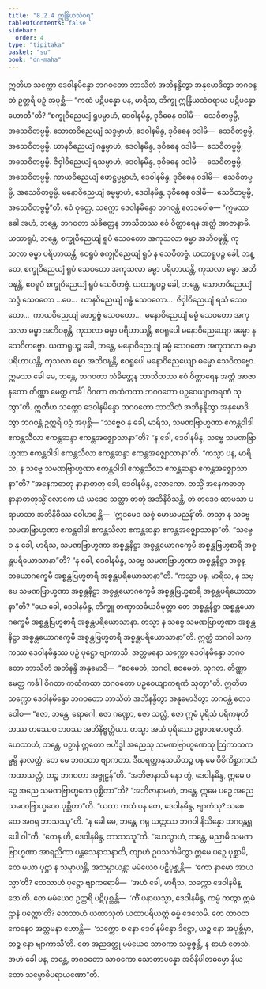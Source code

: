 ```yaml
---
title: "8.2.4 ဣန္ဒြိယသံဝရ"
tableOfContents: false
sidebar:
  order: 4
type: "tipitaka"
basket: "su"
book: "dn-maha"
---
```



<DynamicBreadcrumb />

<Division number="365" book="dn-maha">

<Paragraph number="895" book="dn-maha">
ဣတိဟ သက္ကော ဒေဝါနမိန္ဒော ဘဂဝတော ဘာသိတံ အဘိနန္ဒိတွာ အနုမောဒိတွာ ဘဂဝန္တံ ဥတ္တရိ ပဉှံ အပုစ္ဆိ—
</Paragraph>

<Paragraph number="896" book="dn-maha">
“ကထံ ပဋိပန္နော ပန, မာရိသ, ဘိက္ခု ဣန္ဒြိယသံဝရာယ ပဋိပန္နော ဟောတီ”တိ? “စက္ခုဝိညေယျံ ရူပမ္ပာဟံ, ဒေဝါနမိန္ဒ, ဒုဝိဓေန ဝဒါမိ—  သေဝိတဗ္ဗမ္ပိ, အသေဝိတဗ္ဗမ္ပိ. သောတဝိညေယျံ သဒ္ဒမ္ပာဟံ, ဒေဝါနမိန္ဒ, ဒုဝိဓေန ဝဒါမိ—  သေဝိတဗ္ဗမ္ပိ, အသေဝိတဗ္ဗမ္ပိ. ဃာနဝိညေယျံ ဂန္ဓမ္ပာဟံ, ဒေဝါနမိန္ဒ, ဒုဝိဓေန ဝဒါမိ—  သေဝိတဗ္ဗမ္ပိ, အသေဝိတဗ္ဗမ္ပိ. ဇိဝှါဝိညေယျံ ရသမ္ပာဟံ, ဒေဝါနမိန္ဒ, ဒုဝိဓေန ဝဒါမိ—  သေဝိတဗ္ဗမ္ပိ, အသေဝိတဗ္ဗမ္ပိ. ကာယဝိညေယျံ ဖောဋ္ဌဗ္ဗမ္ပာဟံ, ဒေဝါနမိန္ဒ, ဒုဝိဓေန ဝဒါမိ—  သေဝိတဗ္ဗမ္ပိ, အသေဝိတဗ္ဗမ္ပိ. မနောဝိညေယျံ ဓမ္မမ္ပာဟံ, ဒေဝါနမိန္ဒ, ဒုဝိဓေန ဝဒါမိ—  သေဝိတဗ္ဗမ္ပိ, အသေဝိတဗ္ဗမ္ပီ”တိ.
</Paragraph>

<Paragraph number="897" book="dn-maha">
ဧဝံ ဝုတ္တေ, သက္ကော ဒေဝါနမိန္ဒော ဘဂဝန္တံ ဧတဒဝေါစ—
</Paragraph>

<Paragraph number="898" book="dn-maha">
“ဣမဿ ခေါ အဟံ, ဘန္တေ, ဘဂဝတာ သံခိတ္တေန ဘာသိတဿ ဧဝံ ဝိတ္ထာရေန အတ္ထံ အာဇာနာမိ. ယထာရူပံ, ဘန္တေ, စက္ခုဝိညေယျံ ရူပံ သေဝတော အကုသလာ ဓမ္မာ အဘိဝဍ္ဎန္တိ, ကုသလာ ဓမ္မာ ပရိဟာယန္တိ, ဧဝရူပံ စက္ခုဝိညေယျံ ရူပံ န သေဝိတဗ္ဗံ. ယထာရူပဉ္စ ခေါ, ဘန္တေ, စက္ခုဝိညေယျံ ရူပံ သေဝတော အကုသလာ ဓမ္မာ ပရိဟာယန္တိ, ကုသလာ ဓမ္မာ အဘိဝဍ္ဎန္တိ, ဧဝရူပံ စက္ခုဝိညေယျံ ရူပံ သေဝိတဗ္ဗံ. ယထာရူပဉ္စ ခေါ, ဘန္တေ, သောတဝိညေယျံ သဒ္ဒံ သေဝတော …ပေ…  ဃာနဝိညေယျံ ဂန္ဓံ သေဝတော…  ဇိဝှါဝိညေယျံ ရသံ သေဝတော…  ကာယဝိညေယျံ ဖောဋ္ဌဗ္ဗံ သေဝတော…  မနောဝိညေယျံ ဓမ္မံ သေဝတော အကုသလာ ဓမ္မာ အဘိဝဍ္ဎန္တိ, ကုသလာ ဓမ္မာ ပရိဟာယန္တိ, ဧဝရူပေါ မနောဝိညေယျော ဓမ္မော န သေဝိတဗ္ဗော. ယထာရူပဉ္စ ခေါ, ဘန္တေ, မနောဝိညေယျံ ဓမ္မံ သေဝတော အကုသလာ ဓမ္မာ ပရိဟာယန္တိ, ကုသလာ ဓမ္မာ အဘိဝဍ္ဎန္တိ, ဧဝရူပေါ မနောဝိညေယျော ဓမ္မော သေဝိတဗ္ဗော.
</Paragraph>

<Paragraph number="899" book="dn-maha">
ဣမဿ ခေါ မေ, ဘန္တေ, ဘဂဝတာ သံခိတ္တေန ဘာသိတဿ ဧဝံ ဝိတ္ထာရေန အတ္ထံ အာဇာနတော တိဏ္ဏာ မေတ္ထ ကင်္ခါ ဝိဂတာ ကထံကထာ ဘဂဝတော ပဉှဝေယျာကရဏံ သုတွာ”တိ.
</Paragraph>

</Division>
<Division number="366" book="dn-maha">

<Paragraph number="900" book="dn-maha">
ဣတိဟ သက္ကော ဒေဝါနမိန္ဒော ဘဂဝတော ဘာသိတံ အဘိနန္ဒိတွာ အနုမောဒိတွာ ဘဂဝန္တံ ဥတ္တရိ ပဉှံ အပုစ္ဆိ—
</Paragraph>

<Paragraph number="901" book="dn-maha">
“သဗ္ဗေဝ နု ခေါ, မာရိသ, သမဏဗြာဟ္မဏာ ဧကန္တဝါဒါ ဧကန္တသီလာ ဧကန္တဆန္ဒာ ဧကန္တအဇ္ဈောသာနာ”တိ? “န ခေါ, ဒေဝါနမိန္ဒ, သဗ္ဗေ သမဏဗြာဟ္မဏာ ဧကန္တဝါဒါ ဧကန္တသီလာ ဧကန္တဆန္ဒာ ဧကန္တအဇ္ဈောသာနာ”တိ.
</Paragraph>

<Paragraph number="902" book="dn-maha">
“ကသ္မာ ပန, မာရိသ, န သဗ္ဗေ သမဏဗြာဟ္မဏာ ဧကန္တဝါဒါ ဧကန္တသီလာ ဧကန္တဆန္ဒာ ဧကန္တအဇ္ဈောသာနာ”တိ? “အနေကဓာတု နာနာဓာတု ခေါ, ဒေဝါနမိန္ဒ, လောကော. တသ္မိံ အနေကဓာတုနာနာဓာတုသ္မိံ လောကေ ယံ ယဒေဝ သတ္တာ ဓာတုံ အဘိနိဝိသန္တိ, တံ တဒေဝ ထာမသာ ပရာမာသာ အဘိနိဝိဿ ဝေါဟရန္တိ—  ‘ဣဒမေဝ သစ္စံ မောဃမညန်’တိ. တသ္မာ န သဗ္ဗေ သမဏဗြာဟ္မဏာ ဧကန္တဝါဒါ ဧကန္တသီလာ ဧကန္တဆန္ဒာ ဧကန္တအဇ္ဈောသာနာ”တိ.
</Paragraph>

<Paragraph number="903" book="dn-maha">
“သဗ္ဗေဝ နု ခေါ, မာရိသ, သမဏဗြာဟ္မဏာ အစ္စန္တနိဋ္ဌာ အစ္စန္တယောဂက္ခေမီ အစ္စန္တဗြဟ္မစာရီ အစ္စန္တပရိယောသာနာ”တိ? “န ခေါ, ဒေဝါနမိန္ဒ, သဗ္ဗေ သမဏဗြာဟ္မဏာ အစ္စန္တနိဋ္ဌာ အစ္စန္တယောဂက္ခေမီ အစ္စန္တဗြဟ္မစာရီ အစ္စန္တပရိယောသာနာ”တိ.
</Paragraph>

<Paragraph number="904" book="dn-maha">
“ကသ္မာ ပန, မာရိသ, န သဗ္ဗေ သမဏဗြာဟ္မဏာ အစ္စန္တနိဋ္ဌာ အစ္စန္တယောဂက္ခေမီ အစ္စန္တဗြဟ္မစာရီ အစ္စန္တပရိယောသာနာ”တိ? “ယေ ခေါ, ဒေဝါနမိန္ဒ, ဘိက္ခူ တဏှာသင်္ခယဝိမုတ္တာ တေ အစ္စန္တနိဋ္ဌာ အစ္စန္တယောဂက္ခေမီ အစ္စန္တဗြဟ္မစာရီ အစ္စန္တပရိယောသာနာ. တသ္မာ န သဗ္ဗေ သမဏဗြာဟ္မဏာ အစ္စန္တနိဋ္ဌာ အစ္စန္တယောဂက္ခေမီ အစ္စန္တဗြဟ္မစာရီ အစ္စန္တပရိယောသာနာ”တိ.
</Paragraph>

<Paragraph number="905" book="dn-maha">
ဣတ္ထံ ဘဂဝါ သက္ကဿ ဒေဝါနမိန္ဒဿ ပဉှံ ပုဋ္ဌော ဗျာကာသိ. အတ္တမနော သက္ကော ဒေဝါနမိန္ဒော ဘဂဝတော ဘာသိတံ အဘိနန္ဒိ အနုမောဒိ—  “ဧဝမေတံ, ဘဂဝါ, ဧဝမေတံ, သုဂတ. တိဏ္ဏာ မေတ္ထ ကင်္ခါ ဝိဂတာ ကထံကထာ ဘဂဝတော ပဉှဝေယျာကရဏံ သုတွာ”တိ.
</Paragraph>

</Division>
<Division number="367" book="dn-maha">

<Paragraph number="906" book="dn-maha">
ဣတိဟ သက္ကော ဒေဝါနမိန္ဒော ဘဂဝတော ဘာသိတံ အဘိနန္ဒိတွာ အနုမောဒိတွာ ဘဂဝန္တံ ဧတဒဝေါစ—
</Paragraph>

<Paragraph number="907" book="dn-maha">
“ဧဇာ, ဘန္တေ, ရောဂေါ, ဧဇာ ဂဏ္ဍော, ဧဇာ သလ္လံ, ဧဇာ ဣမံ ပုရိသံ ပရိကဍ္ဎတိ တဿ တဿေဝ ဘဝဿ အဘိနိဗ္ဗတ္တိယာ. တသ္မာ အယံ ပုရိသော ဥစ္စာဝစမာပဇ္ဇတိ. ယေသာဟံ, ဘန္တေ, ပဉှာနံ ဣတော ဗဟိဒ္ဓါ အညေသု သမဏဗြာဟ္မဏေသု ဩကာသကမ္မမ္ပိ နာလတ္ထံ, တေ မေ ဘဂဝတာ ဗျာကတာ. ဒီဃရတ္တာနုသယိတဉ္စ ပန မေ ဝိစိကိစ္ဆာကထံကထာသလ္လံ, တဉ္စ ဘဂဝတာ အဗ္ဗုဠှန်”တိ.
</Paragraph>

<Paragraph number="908" book="dn-maha">
“အဘိဇာနာသိ နော တွံ, ဒေဝါနမိန္ဒ, ဣမေ ပဉှေ အညေ သမဏဗြာဟ္မဏေ ပုစ္ဆိတာ”တိ? “အဘိဇာနာမဟံ, ဘန္တေ, ဣမေ ပဉှေ အညေ သမဏဗြာဟ္မဏေ ပုစ္ဆိတာ”တိ. “ယထာ ကထံ ပန တေ, ဒေဝါနမိန္ဒ, ဗျာကံသု? သစေ တေ အဂရု ဘာသဿူ”တိ. “န ခေါ မေ, ဘန္တေ, ဂရု ယတ္ထဿ ဘဂဝါ နိသိန္နော ဘဂဝန္တရူပေါ ဝါ”တိ. “တေန ဟိ, ဒေဝါနမိန္ဒ, ဘာသဿူ”တိ. “ယေသွာဟံ, ဘန္တေ, မညာမိ သမဏဗြာဟ္မဏာ အာရညိကာ ပန္တသေနာသနာတိ, တျာဟံ ဥပသင်္ကမိတွာ ဣမေ ပဉှေ ပုစ္ဆာမိ, တေ မယာ ပုဋ္ဌာ န သမ္ပာယန္တိ, အသမ္ပာယန္တာ မမံယေဝ ပဋိပုစ္ဆန္တိ—  ‘ကော နာမော အာယသ္မာ’တိ? တေသာဟံ ပုဋ္ဌော ဗျာကရောမိ—  ‘အဟံ ခေါ, မာရိသ, သက္ကော ဒေဝါနမိန္ဒော’တိ. တေ မမံယေဝ ဥတ္တရိ ပဋိပုစ္ဆန္တိ—  ‘ကိံ ပနာယသ္မာ, ဒေဝါနမိန္ဒ, ကမ္မံ ကတွာ ဣမံ ဌာနံ ပတ္တော’တိ? တေသာဟံ ယထာသုတံ ယထာပရိယတ္တံ ဓမ္မံ ဒေသေမိ. တေ တာဝတကေနေဝ အတ္တမနာ ဟောန္တိ—  ‘သက္ကော စ နော ဒေဝါနမိန္ဒော ဒိဋ္ဌော, ယဉ္စ နော အပုစ္ဆိမှာ, တဉ္စ နော ဗျာကာသီ’တိ. တေ အညဒတ္ထု မမံယေဝ သာဝကာ သမ္ပဇ္ဇန္တိ, န စာဟံ တေသံ. အဟံ ခေါ ပန, ဘန္တေ, ဘဂဝတော သာဝကော သောတာပန္နော အဝိနိပါတဓမ္မော နိယတော သမ္ဗောဓိပရာယဏော”တိ.
</Paragraph>
</Division>